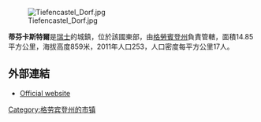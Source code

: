 [[Image:Tiefencastel_Dorf.jpg|right]]

'''蒂芬卡斯特爾'''是[[瑞士|瑞士]]的城鎮，位於該國東部，由[[格勞賓登州|格勞賓登州]]負責管轄，面積14.85平方公里，海拔高度859米，2011年人口253，人口密度每平方公里17人。

==外部連結==
* [http://www.tiefencastel.ch Official website] {{Wayback|url=http://www.tiefencastel.ch/ |date=20010214225401 }} {{de icon}}

{{Switzerland-geo-stub}}
[[Category:格劳宾登州的市镇|Category:格劳宾登州的市镇]]